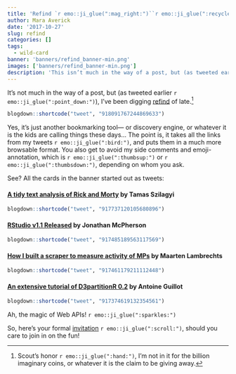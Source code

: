 ```yaml
---
title: 'Refind `r emo::ji_glue(":mag_right:")``r emo::ji_glue(":recycle:")`'
author: Mara Averick
date: '2017-10-27'
slug: refind
categories: []
tags:
  - wild-card
banner: 'banners/refind_banner-min.png'
images: ['banners/refind_banner-min.png']
description: 'This isn’t much in the way of a post, but (as tweeted earlier `r emo::ji_glue(":bird:")`), I’ve been digging refind of late...'
---
```


It's not much in the way of a post, but (as tweeted earlier `r emo::ji_glue(":point_down:")`), I've been digging [refind](https://refind.com/dataandme?invite=833f3aa88b) of late.[^1]

```r
blogdown::shortcode("tweet", "918091767244869633")
```

Yes, it's just another bookmarking tool— or discovery engine, or whatever it is the kids are calling things these days... The point is, it takes all the links from my tweets `r emo::ji_glue(":bird:")`, and puts them in a much more browsable format. You also get to avoid my side comments and emoji-annotation, which is `r emo::ji_glue(":thumbsup:")` or `r emo::ji_glue(":thumbsdown:")`, depending on whom you ask.

See? All the cards in the banner started out as tweets:

#### [A tidy text analysis of Rick and Morty](http://tamaszilagyi.com/blog/a-tidy-text-analysis-of-rick-and-morty/) by Tamas Szilagyi

```r
blogdown::shortcode("tweet", "917737120105680896")
```

#### [RStudio v1.1 Released](https://blog.rstudio.com/2017/10/09/rstudio-v1.1-released/) by Jonathan McPherson

```r
blogdown::shortcode("tweet", "917485189563117569")
```

#### [How I built a scraper to measure activity of MPs](http://www.maartenlambrechts.com/2016/10/03/how-i-built-a-scraper-to-measure-activity-of-mps.html) by Maarten Lambrechts

```r
blogdown::shortcode("tweet", "917461179211112448")
```

#### [An extensive tutorial of D3partitionR 0.2](https://antoineguillot.wordpress.com/2016/11/20/an-extensive-tutorial-of-d3partitionr-0-2/) by Antoine Guillot

```r
blogdown::shortcode("tweet", "917374619132354561")
```

Ah, the magic of Web APIs! `r emo::ji_glue(":sparkles:")` 

So, here's your formal [invitation](https://refind.com/dataandme?invite=833f3aa88b) `r emo::ji_glue(":scroll:")`, should you care to join in on the fun!

[^1]: Scout's honor `r emo::ji_glue(":hand:")`, I'm not in it for the billion imaginary coins, or whatever it is the claim to be giving away.
